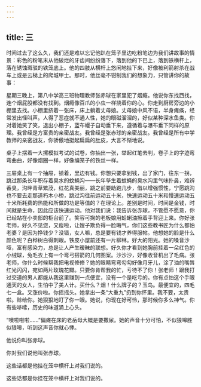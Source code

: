 ```yaml
---
---
---
```

title: 三
---




时间过去了这么久，我们还是难以忘记他趴在笼子里边吃粉笔边为我们讲故事的情景：彩色的粉笔末从他破烂的牙齿间纷纷落下，落到他的下巴上，落到铁横杆上，落在锈蚀斑驳的铁笼底上。他的四肢从横杆上悠闲地挂下来，好像被利箭射杀在战车上或是云梯上的爬城甲士。那时，他丝毫不钳制我们的想象力，只管讲你的故事：

星期三晚上，第八中学高三班物理教师张赤球在家里犯了烟瘾。他说你东找西找，连个烟屁股都没有找到。烟瘾像百爪的小虫一样挠着你的心。你走到厨房旁边的小棚里去找。小棚里挤着一张床，床上躺着丈母娘。丈母娘中风不语，半身瘫痪，经常发出怪叫声。人得了恶症就不通人性，她的眼磁溜溜的，好似某种深水鱼类。你对着她笑了笑，退出小棚子，蓝布幔子自动垂下来，遵循着与瀑布垂下同样的原理。我曾经是方富贵的亲密战友。我曾经是张赤球的亲密战友。我曾经是所有中学教师的亲密战友，你骄傲地挺起扁扁的肚皮，大言不惭地说。

桌子上摆着一大摞模拟考试的试卷，你抽出一张，举起红笔去判，卷子上的字迹弯弯曲曲，好像烟圈一样，好像编笼子的铁丝一样。

三屉桌上有一个抽屉，锁着，里边有钱。你想只要拿到钱，出了家门，往东一拐，跳过那条长年积存着臭水的蚊蝇沟——长年孳生着蚊蝇的臭水沟里气味扑鼻，难辨香臭，沟畔青草繁茂，红花真美丽，跳之前要助跑几步，借以增强惯性，宁愿跳沟也不要去走那道朽木小桥，跳过沟往前运动五十米，快速运动五十米和慢速运动五十米所耗费的热能和所做的功是等值的？在理论上。差别是时间，时间是金钱，时间就是生命，因此应该快速运动。他对我们说：我告诉张赤球，不管愿不愿意，你已经站在小卖部的柜台前了。笑容可掬的老板娘用蛤蜊油擦着手背迎上来。你好张老师，好久不见您，又瘦啦，让嫂子欺负得一脸晦气，你们这些教书匠为什么都怕老婆？是因为挣钱少？没错，女人嘛，总是要有钱才养得服帖。他想她的脸是什么颜色呢？白桦树白得刺眼。铁皮小屋前还有一片柳林。好大的阳光。她的嗓音沙哑，富有感染力，总是让人产生暧昧的联想。好久你才看到她胸前挂着一朵红色的小绒球，兔毛衣上有一个弯弓搭箭的几何图案。沙沙沙，好像收音机出了毛病。张老师，你什么时候帮我把电视修修？她的眼睛弯弯勾勾好像月牙儿，涂了油的嘴唇红光闪闪，宛如两片玫瑰花瓣。只要你肯帮我的忙，亏待不了你！张老师！跟我打过交道的男人都能从我这里赚到一点便宜，没有一个是吃亏的。你有点怕这个手眼通天的女人，生怕中了美人计。买什么？烟！什么牌子的？玉鸟。最便宜的，四毛七一盒。又涨价啦。你摇摇头。她拿出一条“大重九”扔到你怀里。我不要，太贵啦。赊给你。她狠狠地盯了你一眼。她说，你现在好可怜，那时候你多么神气。你有些哆嗦，历史的味道涌上心头。

“噢啦啦啦……”偏瘫在床的老岳母大概是要撒尿。她的声音十分可怕，不似狼嗥胜似狼嗥，听到这声音你就心悸。

他说你叫张赤球。

你对我们说他叫张赤球。

这些话都是他挂在笼中横杆上对我们说的。

这些话都是你挂在笼中横杆上对我们说的。